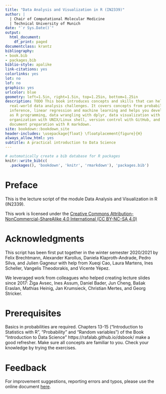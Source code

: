 ```yaml
--- 
title: "Data Analysis and Visualization in R (IN2339)"
author: |
  | Chair of Computational Molecular Medicine
  | Technical University of Munich
date: "`r Sys.Date()`"
output:
  html_document:
    df_print: paged
documentclass: krantz
bibliography:
- book.bib
- packages.bib
biblio-style: apalike
link-citations: yes
colorlinks: yes
lot: no
lof: no
graphics: yes
urlcolor: blue
geometry: left=1.5in, right=1.5in, top=1.25in, bottom=1.25in
description: TODO This book introduces concepts and skills that can help you tackle
  real-world data analysis challenges. It covers concepts from probability, statistical
  inference, linear regression and machine learning and helps you develop skills such
  as R programming, data wrangling with dplyr, data visualization with ggplot2, file
  organization with UNIX/Linux shell, version control with GitHub, and reproducible
  document preparation with R markdown.
site: bookdown::bookdown_site
header-includes: \usepackage{float} \floatplacement{figure}{H}
always_allow_html: yes
subtitle: A practical introduction to Data Science
---
```



```r
# automatically create a bib database for R packages
knitr::write_bib(c(
  .packages(), 'bookdown', 'knitr', 'rmarkdown'), 'packages.bib')
```

# Preface {-}

This is the lecture script of the module Data Analysis and Visualization in R (IN2339).

This work is licensed under the [Creative Commons Attribution-NonCommercial-ShareAlike 4.0 International (CC BY-NC-SA 4.0)](https://creativecommons.org/licenses/by-nc-sa/4.0)

# Acknowledgments {-}

This script has been first put together in the winter semester 2020/2021 by Felix Brechtmann, Alexander Karollus, Daniela Klaproth-Andrade, Pedro Silva, and Julien Gagneur with help from Xueqi Cao, Laura Martens, Ines Scheller, Vangelis Theodorakis, and Vicente Yépez.

We leveraged work from colleagues who helped creating lecture slides since 2017: Žiga Avsec, Ines Assum, Daniel Bader, Jun Cheng, Bašak Eraslan, Mathias Heinig, Jan Krumsieck, Christian Mertes, and Georg Stricker.


# Prerequisites {-}
Basics in probabilities are required. Chapters 13-15 ("Introduction to Statistics with R", "Probability" and "Random variables") of the Book "Introduction to Data Science" https://rafalab.github.io/dsbook/ make a good refresher. Make sure all concepts are familiar to you. Check your knowledge by trying the exercises. 

# Feedback {-}
For improvement suggestions, reporting errors and typos, please use the online document [here](https://docs.google.com/document/d/1tdWmtkDaNUnQLkG_cNfJ2KLHwnaldtQwZh6pUQh8Mpc/edit?usp=sharing).

